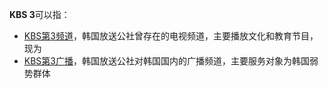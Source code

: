 '''KBS 3'''可以指：

* [[KBS第3频道|KBS第3频道]]，韩国放送公社曾存在的电视频道，主要播放文化和教育节目，现为
* [[KBS第3广播|KBS第3广播]]，韩国放送公社对韩国国内的广播频道，主要服务对象为韩国弱势群体

{{disambig|cat=字母数字组合消歧义}}